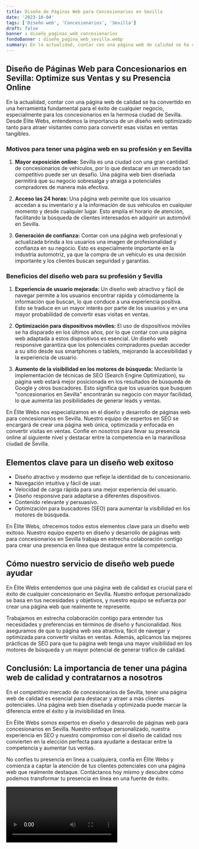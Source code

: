 ```yaml
---
title: Diseño de Páginas Web para Concesionarios en Sevilla
date: '2023-10-04'
tags: ['Diseño web', 'Concesionarios', 'Sevilla']
draft: false
banner : diseño_paginas_web_concesionarios
fondoBanner : diseño_pagina_web_sevilla.webp
summary: En la actualidad, contar con una página web de calidad se ha convertido en una herramienta fundamental para el éxito de cualquier negocio, especialmente para los concesionarios en la hermosa ciudad de Sevilla. Desde Élite Webs, entendemos la importancia de un diseño web optimizado tanto para atraer visitantes como para convertir esas visitas en ventas tangibles.
---
```


## Diseño de Páginas Web para Concesionarios en Sevilla: Optimize sus Ventas y su Presencia Online

En la actualidad, contar con una página web de calidad se ha convertido en una herramienta fundamental para el éxito de cualquier negocio, especialmente para los concesionarios en la hermosa ciudad de Sevilla. Desde Élite Webs, entendemos la importancia de un diseño web optimizado tanto para atraer visitantes como para convertir esas visitas en ventas tangibles.

### Motivos para tener una página web en su profesión y en Sevilla

1. **Mayor exposición online:** Sevilla es una ciudad con una gran cantidad de concesionarios de vehículos, por lo que destacar en un mercado tan competitivo puede ser un desafío. Una página web bien diseñada permitirá que su negocio sobresalga y atraiga a potenciales compradores de manera más efectiva.

2. **Acceso las 24 horas:** Una página web permite que los usuarios accedan a su inventario y a la información de sus vehículos en cualquier momento y desde cualquier lugar. Esto amplía el horario de atención, facilitando la búsqueda de clientes interesados en adquirir un automóvil en Sevilla.

3. **Generación de confianza:** Contar con una página web profesional y actualizada brinda a los usuarios una imagen de profesionalidad y confianza en su negocio. Esto es especialmente importante en la industria automotriz, ya que la compra de un vehículo es una decisión importante y los clientes buscan seguridad y garantías.

### Beneficios del diseño web para su profesión y Sevilla

1. **Experiencia de usuario mejorada:** Un diseño web atractivo y fácil de navegar permite a los usuarios encontrar rápida y cómodamente la información que buscan, lo que conduce a una experiencia positiva. Esto se traduce en un mayor interés por parte de los usuarios y en una mayor probabilidad de convertir esas visitas en ventas.

2. **Optimización para dispositivos móviles:** El uso de dispositivos móviles se ha disparado en los últimos años, por lo que contar con una página web adaptada a estos dispositivos es esencial. Un diseño web responsive garantiza que los potenciales compradores puedan acceder a su sitio desde sus smartphones o tablets, mejorando la accesibilidad y la experiencia de usuario.

3. **Aumento de la visibilidad en los motores de búsqueda:** Mediante la implementación de técnicas de SEO (Search Engine Optimization), su página web estará mejor posicionada en los resultados de búsqueda de Google y otros buscadores. Esto significa que los usuarios que busquen "concesionarios en Sevilla" encontrarán su negocio con mayor facilidad, lo que aumenta las posibilidades de generar leads y ventas.

En Élite Webs nos especializamos en el diseño y desarrollo de páginas web para concesionarios en Sevilla. Nuestro equipo de expertos en SEO se encargará de crear una página web única, optimizada y enfocada en convertir visitas en ventas. Confíe en nosotros para llevar su presencia online al siguiente nivel y destacar entre la competencia en la maravillosa ciudad de Sevilla.

<GifSeo />

<Cta />

## Elementos clave para un diseño web exitoso

- Diseño atractivo y moderno que refleje la identidad de tu concesionario.
- Navegación intuitiva y fácil de usar.
- Velocidad de carga rápida para una mejor experiencia del usuario.
- Diseño responsive para adaptarse a diferentes dispositivos.
- Contenido relevante y persuasivo.
- Optimización para buscadores (SEO) para aumentar la visibilidad en los motores de búsqueda.

En Élite Webs, ofrecemos todos estos elementos clave para un diseño web exitoso. Nuestro equipo experto en diseño y desarrollo de páginas web para concesionarios en Sevilla trabaja en estrecha colaboración contigo para crear una presencia en línea que destaque entre la competencia.

## Cómo nuestro servicio de diseño web puede ayudar

En Élite Webs entendemos que una página web de calidad es crucial para el éxito de cualquier concesionario en Sevilla. Nuestro enfoque personalizado se basa en tus necesidades y objetivos, y nuestro equipo se esfuerza por crear una página web que realmente te represente.

Trabajamos en estrecha colaboración contigo para entender tus necesidades y preferencias en términos de diseño y funcionalidad. Nos aseguramos de que tu página web sea atractiva, fácil de navegar y optimizada para convertir visitas en ventas. Además, aplicamos las mejores prácticas de SEO para que tu página web tenga una mayor visibilidad en los motores de búsqueda y un mayor potencial de generar tráfico de calidad.

## Conclusión: La importancia de tener una página web de calidad y contratarnos a nosotros

En el competitivo mercado de concesionarios de Sevilla, tener una página web de calidad es esencial para destacar y atraer a más clientes potenciales. Una página web bien diseñada y optimizada puede marcar la diferencia entre el éxito y la invisibilidad en línea.

En Élite Webs somos expertos en diseño y desarrollo de páginas web para concesionarios en Sevilla. Nuestro enfoque personalizado, nuestra experiencia en SEO y nuestro compromiso con el diseño de calidad nos convierten en la elección perfecta para ayudarte a destacar entre la competencia y aumentar tus ventas.

No confíes tu presencia en línea a cualquiera, confía en Élite Webs y comienza a captar la atención de tus clientes potenciales con una página web que realmente destaque. Contáctanos hoy mismo y descubre cómo podemos transformar tu presencia en línea en una fuente de éxito.

<Video />

<CtaBot job='Concesionarios' city='Sevilla'/>

<Gmaps query='Sevilla+españa+maps' />